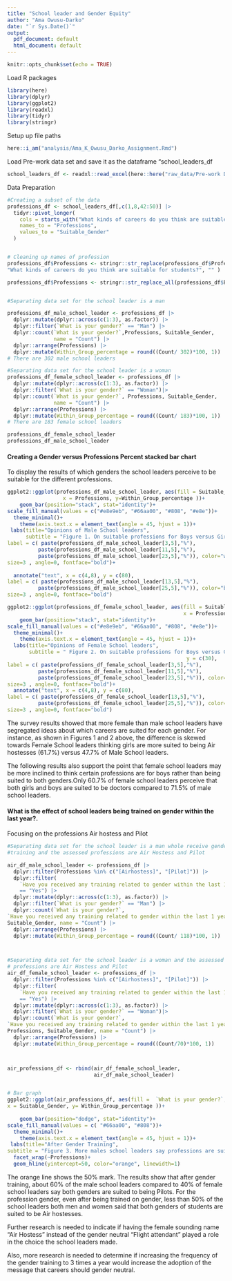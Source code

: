 ```yaml
---
title: "School leader and Gender Equity"
author: "Ama Owusu-Darko"
date: "`r Sys.Date()`"
output:
  pdf_document: default
  html_document: default
---
```


```r
knitr::opts_chunk$set(echo = TRUE)
```

Load R packages

```r
library(here)
library(dplyr)
library(ggplot2)
library(readxl)
library(tidyr)
library(stringr)
```

Setup up file paths


```r
here::i_am("analysis/Ama_K_Owusu_Darko_Assignment.Rmd")
```

Load Pre-work data set and save it as the dataframe "school_leaders_df

```r
school_leaders_df <- readxl::read_excel(here::here("raw_data/Pre-work Dataset.xlsx"))


```

Data Preparation
```r

#Creating a subset of the data
professions_df <- school_leaders_df[,c(1,8,42:50)] |> 
  tidyr::pivot_longer(
    cols = starts_with("What kinds of careers do you think are suitable for students?"),
    names_to = "Professions",
    values_to = "Suitable_Gender"
  )


# Cleaning up names of profession
professions_df$Professions <- stringr::str_replace(professions_df$Professions,
"What kinds of careers do you think are suitable for students?", "" )

professions_df$Professions <- stringr::str_replace_all(professions_df$Professions,"[?\\n ]", "" )


#Separating data set for the school leader is a man 

professions_df_male_school_leader <- professions_df |>  
  dplyr::mutate(dplyr::across(c(1:3), as.factor)) |> 
  dplyr::filter(`What is your gender?` == "Man") |> 
  dplyr::count(`What is your gender?`,Professions, Suitable_Gender,
               name = "Count") |> 
  dplyr::arrange(Professions) |> 
  dplyr::mutate(Within_Group_percentage = round((Count/ 302)*100, 1))
# There are 302 male school leaders

#Separating data set for the school leader is a woman
professions_df_female_school_leader <- professions_df |>  
  dplyr::mutate(dplyr::across(c(1:3), as.factor)) |> 
  dplyr::filter(`What is your gender?` == "Woman")|>  
  dplyr::count(`What is your gender?`, Professions, Suitable_Gender, 
               name = "Count") |> 
  dplyr::arrange(Professions) |> 
  dplyr::mutate(Within_Group_percentage = round((Count/ 183)*100, 1))
# There are 183 female school leaders

professions_df_female_school_leader
professions_df_male_school_leader
```

#### Creating a Gender versus Professions Percent stacked bar chart 

To display the results of which genders the school leaders perceive to be suitable for the different professions. 

```r

ggplot2::ggplot(professions_df_male_school_leader, aes(fill = Suitable_Gender,  
                  x = Professions, y=Within_Group_percentage ))+
    geom_bar(position="stack", stat="identity")+
scale_fill_manual(values = c("#e8e9eb", "#66aa00", "#808", "#e8e"))+
  theme_minimal()+
    theme(axis.text.x = element_text(angle = 45, hjust = 1))+
 labs(title="Opinions of Male School leaders",  
      subtitle = "Figure 1. On suitable professions for Boys versus Girls") + annotate("text", x = c(1,3, 6), y = c(30), 
label = c( paste(professions_df_male_school_leader[3,5],"%"), 
          paste(professions_df_male_school_leader[11,5],"%"),
          paste(professions_df_male_school_leader[23,5],"%")), color="white", 
size=3 , angle=0, fontface="bold")+
  
  annotate("text", x = c(4,8), y = c(80), 
label = c( paste(professions_df_male_school_leader[13,5],"%"),
          paste(professions_df_male_school_leader[25,5],"%")), color="black", 
size=3 , angle=0, fontface="bold")

ggplot2::ggplot(professions_df_female_school_leader, aes(fill = Suitable_Gender,  
                                                         x = Professions, y= Within_Group_percentage ))+
    geom_bar(position="stack", stat="identity")+
scale_fill_manual(values = c("#e8e9eb", "#66aa00", "#808", "#e8e"))+
  theme_minimal()+
    theme(axis.text.x = element_text(angle = 45, hjust = 1))+
  labs(title="Opinions of Female School leaders",  
       subtitle = " Figure 2. On suitable professions for Boys versus Girls")+ annotate("text", x = c(1,3, 6),
                                                          y = c(30), 
label = c( paste(professions_df_female_school_leader[3,5],"%"), 
          paste(professions_df_female_school_leader[11,5],"%"),
          paste(professions_df_female_school_leader[23,5],"%")), color="white", 
size=3 , angle=0, fontface="bold")+
  annotate("text", x = c(4,8), y = c(80), 
label = c( paste(professions_df_female_school_leader[13,5],"%"),
          paste(professions_df_female_school_leader[25,5],"%")), color="black", 
size=3 , angle=0, fontface="bold")
```

The survey results showed that more female than male school leaders have segregated ideas about which careers are suited for each gender. For instance, as shown in Figures 1 and 2 above, the difference is skewed towards Female School leaders thinking girls are more suited to being Air hostesses (61.7%) versus 47.7% of Male School leaders. 

The following results also support the point that female school leaders may be more inclined to think certain professions are for boys rather than being suited to both genders.Only 60.7% of female school leaders perceive that both girls and boys are suited to be doctors compared to 71.5% of male school leaders.


#### What is the effect of school leaders being trained on gender within the last year?.


Focusing on the professions Air hostess and Pilot

```r
#Separating data set for the school leader is a man whole receive gender
#training and the assessed professions are Air Hostess and Pilot

air_df_male_school_leader <- professions_df |>  
  dplyr::filter(Professions %in% c("[Airhostess]", "[Pilot]")) |> 
  dplyr::filter(
    `Have you received any training related to gender within the last 1 year?` 
    == "Yes") |> 
  dplyr::mutate(dplyr::across(c(1:3), as.factor)) |> 
  dplyr::filter(`What is your gender?` == "Man") |> 
  dplyr::count(`What is your gender?`,
`Have you received any training related to gender within the last 1 year?`,Professions, 
Suitable_Gender, name = "Count") |> 
  dplyr::arrange(Professions) |> 
  dplyr::mutate(Within_Group_percentage = round((Count/ 118)*100, 1)) 



#Separating data set for the school leader is a woman and the assessed 
# professions are Air Hostess and Pilot
air_df_female_school_leader <- professions_df |>  
  dplyr::filter(Professions %in% c("[Airhostess]", "[Pilot]")) |>
  dplyr::filter(
    `Have you received any training related to gender within the last 1 year?` 
    == "Yes") |>
  dplyr::mutate(dplyr::across(c(1:3), as.factor)) |> 
  dplyr::filter(`What is your gender?` == "Woman")|>  
  dplyr::count(`What is your gender?`,
`Have you received any training related to gender within the last 1 year?`,
Professions, Suitable_Gender, name = "Count") |> 
  dplyr::arrange(Professions) |> 
  dplyr::mutate(Within_Group_percentage = round((Count/70)*100, 1)) 



air_professions_df <- rbind(air_df_female_school_leader,
                            air_df_male_school_leader)


# Bar graph
ggplot2::ggplot(air_professions_df, aes(fill =  `What is your gender?`,  
x = Suitable_Gender, y= Within_Group_percentage ))+
  
    geom_bar(position="dodge", stat="identity")+
scale_fill_manual(values = c( "#66aa00", "#808"))+
  theme_minimal()+
    theme(axis.text.x = element_text(angle = 45, hjust = 1))+
 labs(title="After Gender Training",  
subtitle = "Figure 3. More males school leaders say professions are suited to both genders")+
  facet_wrap(~Professions)+
  geom_hline(yintercept=50, color="orange", linewidth=1)
```


The orange line shows the 50% mark. The results show that after gender training, about 60% of the male school leaders compared to 40% of female school leaders say both genders are suited to being Pilots. For the profession gender, even after being trained on gender, less than 50% of the school leaders both men and women said that both genders of students are suited to be Air hostesses.

Further research is needed to indicate if having the female sounding name "Air Hostess" instead of the gender neutral "Flight attendant"  played a role in the choice the school leaders made.

Also, more research is needed to determine if increasing the frequency of the gender training to 3 times a year would increase the adoption of the message that careers should gender neutral.